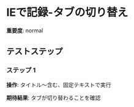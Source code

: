 # IEで記録-タブの切り替え

**重要度**: normal

## テストステップ

### ステップ 1

**操作**: タイトル～含む、固定テキストで実行

**期待結果**:
タブが切り替わることを確認


